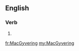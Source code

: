 ==English==

===Verb===
{{head|en|present participle}}

# {{present participle of|MacGyver|lang=en|nocat=1}}

[[fr:MacGyvering]]
[[my:MacGyvering]]